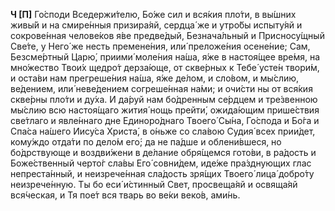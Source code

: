 **Ч [П]** Го́споди Вседержи́телю, Бо́же сил и вся́кия пло́ти, в вы́шних живы́й и на смире́нныя призира́яй, сердца́ же и утро́бы испыту́яй и сокрове́нная челове́ков я́ве предве́дый, Безнача́льный и Присносу́щный Све́те, у Него́ же несть премене́ния, или́ преложе́ния осене́ние; Сам, Безсме́ртный Царю́, приими́ моле́ния на́ша, я́же в настоя́щее вре́мя, на мно́жество Твои́х щедро́т дерза́юще, от скве́рных к Тебе́ усте́н твори́м, и оста́ви нам прегреше́ния на́ша, я́же де́лом, и сло́вом, и мы́слию, ве́дением, или́ неве́дением согреше́нная на́ми; и очи́сти ны от вся́кия скве́рны пло́ти и ду́ха. И да́руй нам бо́дренным се́рдцем и тре́звенною мы́слию всю настоя́щаго жития́ нощь прейти́, ожида́ющим прише́ствия све́тлаго и явле́ннаго дне Единоро́днаго Твоего́ Сы́на, Го́спода и Бо́га и Спа́са на́шего Иису́са Христа́, в о́ньже со сла́вою Судия́ всех прии́дет, кому́ждо отда́ти по дело́м его́; да не па́дше и облени́вшеся, но бо́дрствующе и воздви́жени в де́лание обря́щемся гото́ви, в ра́дость и Боже́ственный черто́г сла́вы Его́ совни́дем, иде́же пра́зднующих глас непреста́нный, и неизрече́нная сла́дость зря́щих Твоего́ лица́ добро́ту неизрече́нную. Ты бо еси́ и́стинный Свет, просвеща́яй и освяща́яй вся́ческая, и Тя пое́т вся тварь во ве́ки веко́в, ами́нь.
